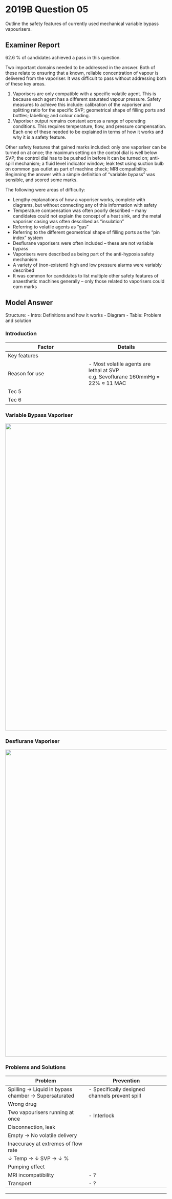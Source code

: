 # 2019B Question 05 

Outline the safety features of currently used mechanical variable bypass vapourisers.


## Examiner Report

62.6 % of candidates achieved a pass in this question.


Two important domains needed to be addressed in the answer. Both of these relate to ensuring that a known, reliable concentration of vapour is delivered from the vaporiser. It was difficult to pass without addressing both of these key areas.


1. Vaporisers are only compatible with a specific volatile agent. This is because each agent has a different saturated vapour pressure. Safety measures to achieve this include: calibration of the vaporiser and splitting ratio for the specific SVP; geometrical shape of filling ports and bottles; labelling; and colour coding.
2. Vaporiser output remains constant across a range of operating conditions. This requires temperature, flow, and pressure compensation. Each one of these needed to be explained in terms of how it works and why it is a safety feature.


Other safety features that gained marks included: only one vaporiser can be turned on at once; the maximum setting on the control dial is well below SVP; the control dial has to be pushed in before it can be turned on; anti-spill mechanism; a fluid level indicator window; leak test using suction bulb on common gas outlet as part of machine check; MRI compatibility.
Beginning the answer with a simple definition of “variable bypass” was sensible, and scored some marks.


The following were areas of difficulty:

* Lengthy explanations of how a vaporiser works, complete with diagrams, but without connecting any of this information with safety
* Temperature compensation was often poorly described – many candidates could not explain the concept of a heat sink, and the metal vaporiser casing was often described as “insulation”
* Referring to volatile agents as “gas”
* Referring to the different geometrical shape of filling ports as the “pin index” system
* Desflurane vaporisers were often included – these are not variable bypass
* Vaporisers were described as being part of the anti-hypoxia safety mechanism
* A variety of (non-existent) high and low pressure alarms were variably described
* It was common for candidates to list multiple other safety features of anaesthetic machines generally – only those related to vaporisers could earn marks


## Model Answer

Structure:
- Intro: Definitions and how it works
- Diagram
- Table: Problem and solution

### Introduction


|Factor|Details|
| -- | -- |
|Key features|<p>- Pressure gradient provided by fresh gas supply (cf. inspiratory effort)</p><p>- High resistance</p><p>- Unidirectional</p><p>- Agent-specific</p>|
|Reason for use|- Most volatile agents are lethal at SVP<br>  e.g. Sevoflurane 160mmHg = 22% ≈ 11 MAC|
|Tec 5|<p>- Vapouriser chamber producing volatile-saturated gas</p><p>- Bypass chamber</p><p>- Splitting ratio controlled by a user-controlled dial.</p>|
|Tec 6|<p>- Vapourising chamber at 39°C → 2atm pressure</p><p>- Computer-controlled injection into the bypass stream</p>|

### Variable Bypass Vaporiser


<img src="resources/tec5.svg" style="width: 60pc;">


### Desflurane Vaporiser


<img src="resources/tec6.svg" style="width: 60pc;">


### Problems and Solutions


|Problem|Prevention|
| -- | -- |
|Spilling → Liquid in bypass chamber → Supersaturated|- Specifically designed channels prevent spill|
|Wrong drug|<p>- Specific shape and size of filling hole and plug</p><p>- Colour coding of vapouriser and bottle</p>|
|Two vapourisers running at once|- Interlock|
|Disconnection, leak|<p>- Same interlock device</p><p>- Machine self-testing</p>|
|Empty → No volatile delivery|<p>- Alarms on machine (low MAC)</p><p>- Alarms on vapouriser: Desflurane</p>|
|Inaccuracy at extremes of flow rate|<p>- Very high: Wicks, baffles, bubbling ensures proper saturation</p><p>- Very low: Machine limits low flow rate e.g. 0.2L/min</p>|
|↓ Temp → ↓ SVP → ↓ %|<p>- Bimetallic strip: Different coeff of thermal expansion</p><p>- Copper heat sink: High SHC and high thermal conductivity</p><p>- Tec 6: Heat to 39°C → 2 atmospheres → Injection (BP 24°C, close to room temp, would be dangerous if unheated and uncontrolled)</p>|
|Pumping effect|<p>- Adequate length of tubing between vapouriser and circuit</p><p>- Unidirectional valve between vapouriser and circuit</p><p>- Inspiratory valve prevents back pressure from patient</p>|
|MRI incompatibility|- ?|
|Transport|- ?|


--- 

